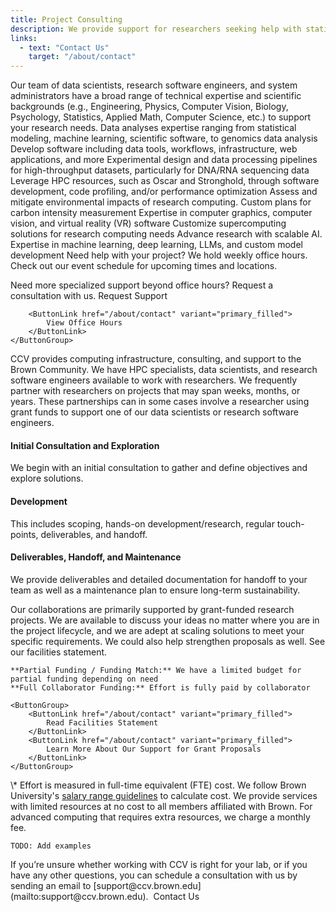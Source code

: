 ```yaml
---
title: Project Consulting
description: We provide support for researchers seeking help with statistical modeling, machine learning, data mining, data visualization, computational biology, high-performance computing, and software engineering.
links:
  - text: "Contact Us"
    target: "/about/contact"
---
```


<ContentSection title="Technical Expertise">
  Our team of data scientists, research software engineers, and system administrators have a broad range of technical expertise and scientific backgrounds (e.g., Engineering, Physics, Computer Vision, Biology, Psychology, Statistics, Applied Math, Computer Science, etc.) to support your research needs.

  <CardGroup>
    <StyledCard title="Data Science" iconName="FaAtom">
      Data analyses expertise ranging from statistical modeling, machine learning, scientific software, to genomics data analysis
    </StyledCard>
    <StyledCard title="Software Engineering" iconName="FaCode">
      Develop software including data tools, workflows, infrastructure, web applications, and more
    </StyledCard>
    <StyledCard title="Computational Biology" iconName="FaDna">
      Experimental design and data processing pipelines for high-throughput datasets, particularly for DNA/RNA sequencing data
    </StyledCard>
    <StyledCard title="High-Performance Computing" iconName="FaRocket">
      Leverage HPC resources, such as Oscar and Stronghold, through software development, code profiling, and/or performance optimization
    </StyledCard>
    <StyledCard title="Software Sustainability" iconName="FaTree">
      Assess and mitigate environmental impacts of research computing. Custom plans for carbon intensity measurement
    </StyledCard>
    <StyledCard title="3D Visualization" iconName="FaCube">
      Expertise in computer graphics, computer vision, and virtual reality (VR) software
    </StyledCard>
    <StyledCard title="Hardware Consultation" iconName="FaCog">
      Customize supercomputing solutions for research computing needs
    </StyledCard>
    <StyledCard title="Artificial Intelligence" iconName="FaRobot" size="xxl">
      Advance research with scalable AI. Expertise in machine learning, deep learning, LLMs, and custom model development
    </StyledCard>
  </CardGroup>
</ContentSection>

<ContentSection title="Office Hours & Support">
  Need help with your project? We hold weekly office hours. Check out our event schedule for upcoming times and locations.

  Need more specialized support beyond office hours? Request a consultation with us.
    <ButtonGroup>
        <ButtonLink href="/about/contact" variant="primary_filled">
            Request Support
        </ButtonLink>

        <ButtonLink href="/about/contact" variant="primary_filled">
            View Office Hours
        </ButtonLink>
    </ButtonGroup>
</ContentSection>

<ContentSection title="Consulting and Collaborations">
  CCV provides computing infrastructure, consulting, and support to the Brown Community. We have HPC specialists, data scientists, and research software engineers available to work with researchers. We frequently partner with researchers on projects that may span weeks, months, or years. These partnerships can in some cases involve a researcher using grant funds to support one of our data scientists or research software engineers.

  #### Initial Consultation and Exploration
  
  We begin with an initial consultation to gather and define objectives and explore solutions. 
  
  #### Development

  This includes scoping, hands-on development/research, regular touch-points, deliverables, and handoff.

  #### Deliverables, Handoff, and Maintenance

  We provide deliverables and detailed documentation for handoff to your team as well as a maintenance plan to ensure long-term sustainability.
</ContentSection>

<ContentSection title="Funding Collaborations">
    Our collaborations are primarily supported by grant-funded research projects. We are available to discuss your ideas no matter where you are in the project lifecycle, and we are adept at scaling solutions to meet your specific requirements. We could also help strengthen proposals as well. See our facilities statement.

    **Partial Funding / Funding Match:** We have a limited budget for partial funding depending on need  
    **Full Collaborator Funding:** Effort is fully paid by collaborator

    <ButtonGroup>
        <ButtonLink href="/about/contact" variant="primary_filled">
            Read Facilities Statement
        </ButtonLink>
        <ButtonLink href="/about/contact" variant="primary_filled">
            Learn More About Our Support for Grant Proposals
        </ButtonLink>
    </ButtonGroup>
</ContentSection>

<ContentSection title="Project Cost Estimation">
    <CardGroup>
        <CostEstimateCard 
          title="Extra Small" 
          time="1-3" 
          units="months" 
          engineers="1" 
          fte="40%"
        />
        <CostEstimateCard 
          title="Small" 
          time="6-8" 
          units="months" 
          engineers="1-2" 
          fte="40%"
        />
        <CostEstimateCard 
          title="Medium" 
          time="1" 
          units="year" 
          engineers="1-2" 
          fte="40%"
        />
        <CostEstimateCard 
          title="Large" 
          time="2+" 
          units="years" 
          engineers="2+" 
          fte="40%"
        />
    </CardGroup>
    \* Effort is measured in full-time equivalent (FTE) cost. We follow Brown University's <a href="https://hr.brown.edu/working-brown/compensation/salary-ranges" target="_blank" rel="noopener noreferrer" className="text-keppel-700 focus-visible:ring-2 focus-visible:ring-keppel-600 hover:text-keppel-500 active:text-keppel-600 underline">salary range guidelines</a> to calculate cost.
</ContentSection>

<ContentSection title="Project Estimation Examples">
    We provide services with limited resources at no cost to all members affiliated with Brown. For advanced computing that requires extra resources, we charge a monthly fee.

    TODO: Add examples
</ContentSection>

<ContentSection title="Contact Us">
  If you’re unsure whether working with CCV is right for your lab, or if you have any other questions, you can schedule a consultation with us by sending an email to [support@ccv.brown.edu](mailto:support@ccv.brown.edu). 

  <ButtonLink href="/about/contact" variant="primary_filled">
    Contact Us
  </ButtonLink>
</ContentSection>